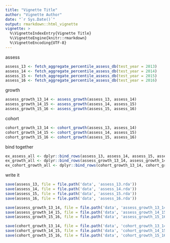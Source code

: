 ```yaml
---
title: "Vignette Title"
author: "Vignette Author"
date: "`r Sys.Date()`"
output: rmarkdown::html_vignette
vignette: >
  %\VignetteIndexEntry{Vignette Title}
  %\VignetteEngine{knitr::rmarkdown}
  %\VignetteEncoding{UTF-8}
---
```


assess
```r

assess_13 <- fetch_aggregate_percentile_assess_db(test_year = 2013)
assess_14 <- fetch_aggregate_percentile_assess_db(test_year = 2014)
assess_15 <- fetch_aggregate_percentile_assess_db(test_year = 2015)
assess_16 <- fetch_aggregate_percentile_assess_db(test_year = 2016)

```

growth

```r

assess_growth_13_14 <- assess_growth(assess_13, assess_14)
assess_growth_14_15 <- assess_growth(assess_14, assess_15)
assess_growth_15_16 <- assess_growth(assess_15, assess_16)

```

cohort

```r

cohort_growth_13_14 <- cohort_growth(assess_13, assess_14)
cohort_growth_14_15 <- cohort_growth(assess_14, assess_15)
cohort_growth_15_16 <- cohort_growth(assess_15, assess_16)

```

bind together

```r

ex_assess_all <- dplyr::bind_rows(assess_13, assess_14, assess_15, assess_16)
ex_growth_all <- dplyr::bind_rows(assess_growth_13_14, assess_growth_14_15, assess_growth_15_16)
ex_cohort_growth_all <- dplyr::bind_rows(cohort_growth_13_14, cohort_growth_14_15, cohort_growth_15_16)

```


write it

```r

save(assess_13, file = file.path('data', 'assess_13.rda'))
save(assess_14, file = file.path('data', 'assess_14.rda'))
save(assess_15, file = file.path('data', 'assess_15.rda'))
save(assess_16, file = file.path('data', 'assess_16.rda'))

save(assess_growth_13_14, file = file.path('data', 'assess_growth_13_14.rda'))
save(assess_growth_14_15, file = file.path('data', 'assess_growth_14_15.rda'))
save(assess_growth_15_16, file = file.path('data', 'assess_growth_15_16.rda'))

save(cohort_growth_13_14, file = file.path('data', 'cohort_growth_13_14.rda'))
save(cohort_growth_14_15, file = file.path('data', 'cohort_growth_14_15.rda'))
save(cohort_growth_15_16, file = file.path('data', 'cohort_growth_15_16.rda'))

```

